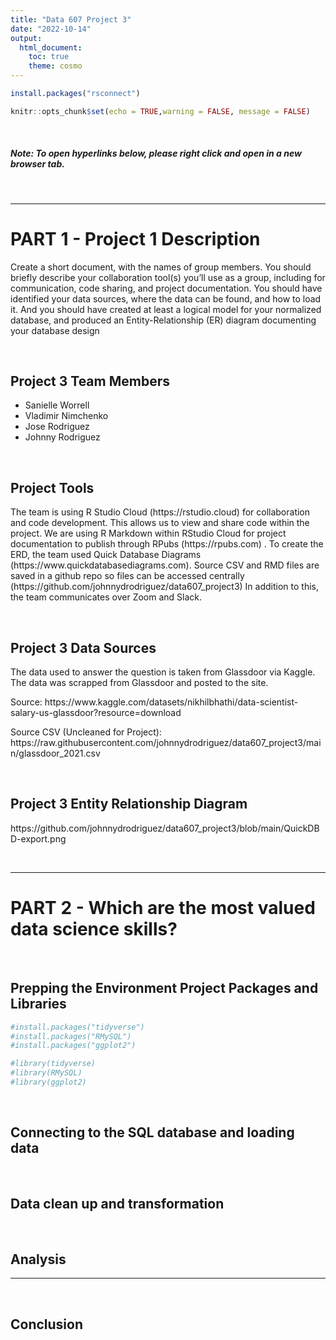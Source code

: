 ```yaml
---
title: "Data 607 Project 3"
date: "2022-10-14"
output:
  html_document:
    toc: true
    theme: cosmo
---
```


```r

install.packages("rsconnect")

knitr::opts_chunk$set(echo = TRUE,warning = FALSE, message = FALSE)
```
<br/>

##### **Note: To open hyperlinks below, please right click and open in a new browser tab.**

<br/>

---

# PART 1 -  Project 1 Description
Create a short document, with the names of group members. You should briefly describe your collaboration tool(s) you’ll use as a group, including for communication, code sharing, and project documentation. You should have identified your data sources, where the data can be found, and how to load it.  And you should have created at least a logical model for your normalized database, and produced an Entity-Relationship (ER) diagram documenting your database design

<br/>

## Project 3 Team Members

* Sanielle Worrell
* Vladimir Nimchenko
* Jose Rodriguez
* Johnny Rodriguez

<br/>

## Project Tools

The team is using R Studio Cloud (https://rstudio.cloud) for collaboration and code development.  This allows us to view and share code within the project. We are using R Markdown within RStudio Cloud for project documentation to publish through RPubs (https://rpubs.com) . To create the ERD, the team used Quick Database Diagrams (https://www.quickdatabasediagrams.com).  Source CSV and RMD files are saved in a github repo so files can be accessed centrally (https://github.com/johnnydrodriguez/data607_project3) In addition to this, the team communicates over Zoom and Slack.


<br/>

## Project 3 Data Sources

The data used to answer the question is taken from Glassdoor via Kaggle.  The data was scrapped from Glassdoor and posted to the site.

Source:
https://www.kaggle.com/datasets/nikhilbhathi/data-scientist-salary-us-glassdoor?resource=download

Source CSV  (Uncleaned for Project): 
https://raw.githubusercontent.com/johnnydrodriguez/data607_project3/main/glassdoor_2021.csv

<br/>

## Project 3 Entity Relationship Diagram

https://github.com/johnnydrodriguez/data607_project3/blob/main/QuickDBD-export.png

<br/>

---

# PART 2 - Which are the most valued data science skills?

<br/>

## Prepping the Environment Project Packages and Libraries

```r

#install.packages("tidyverse")
#install.packages("RMySQL")
#install.packages("ggplot2")

#library(tidyverse)
#library(RMySQL)
#library(ggplot2)

```

<br/>

## Connecting to the SQL database and loading data


<br/>

## Data clean up and transformation


<br/>

## Analysis

---

<br/>

## Conclusion
